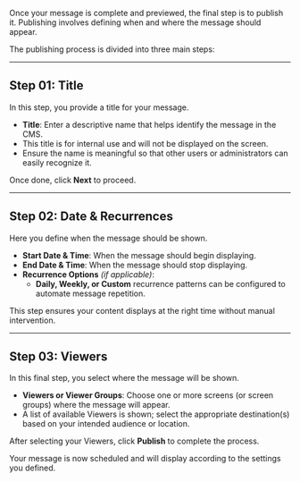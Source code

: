 Once your message is complete and previewed, the final step is to publish it. Publishing involves defining when and where the message should appear.

The publishing process is divided into three main steps:

---

## Step 01: Title

In this step, you provide a title for your message.

- **Title**: Enter a descriptive name that helps identify the message in the CMS.
- This title is for internal use and will not be displayed on the screen.
- Ensure the name is meaningful so that other users or administrators can easily recognize it.

Once done, click **Next** to proceed.

---

## Step 02: Date & Recurrences

Here you define when the message should be shown.

- **Start Date & Time**: When the message should begin displaying.
- **End Date & Time**: When the message should stop displaying.
- **Recurrence Options** *(if applicable)*:
  - **Daily, Weekly, or Custom** recurrence patterns can be configured to automate message repetition.

This step ensures your content displays at the right time without manual intervention.

---

## Step 03: Viewers

In this final step, you select where the message will be shown.

- **Viewers or Viewer Groups**: Choose one or more screens (or screen groups) where the message will appear.
- A list of available Viewers is shown; select the appropriate destination(s) based on your intended audience or location.

After selecting your Viewers, click **Publish** to complete the process.

Your message is now scheduled and will display according to the settings you defined.
